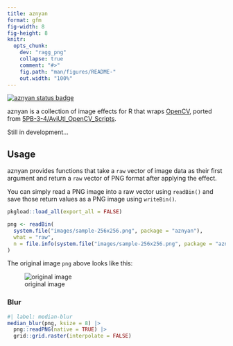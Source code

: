 ```yaml
---
title: aznyan
format: gfm
fig-width: 8
fig-height: 8
knitr:
  opts_chunk:
    dev: "ragg_png"
    collapse: true
    comment: "#>"
    fig.path: "man/figures/README-"
    out.width: "100%"
---
```


<!-- README.md is generated from README.qmd. Please edit that file -->

<!-- badges: start -->
[![aznyan status badge](https://paithiov909.r-universe.dev/aznyan/badges/version)](https://paithiov909.r-universe.dev/aznyan)
<!-- badges: end -->

aznyan is a collection of image effects for R that wraps [OpenCV](https://opencv.org/),
ported from [5PB-3-4/AviUtl_OpenCV_Scripts](https://github.com/5PB-3-4/AviUtl_OpenCV_Scripts).

Still in development...


## Usage

aznyan provides functions that take a `raw` vector of image data as their first argument
and return a `raw` vector of PNG format after applying the effect.

You can simply read a PNG image into a raw vector using `readBin()` and
save those return values as a PNG image using `writeBin()`.

```r
pkgload::load_all(export_all = FALSE)

png <- readBin(
  system.file("images/sample-256x256.png", package = "aznyan"),
  what = "raw",
  n = file.info(system.file("images/sample-256x256.png", package = "aznyan"))$size
)
```

The original image `png` above looks like this:

![original image](inst/images/sample-256x256.png)


### Blur

```r
#| label: median-blur
median_blur(png, ksize = 8) |>
  png::readPNG(native = TRUE) |>
  grid::grid.raster(interpolate = FALSE)
```
